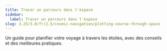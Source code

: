 ```yaml
---
title: Tracer un parcours dans l'espace
sidebar:
  label: Tracer un parcours dans l'espace
slug: 3.25/3.0/fr/2.5/cosmic-navigation/plotting-course-through-space
---
```


Un guide pour planifier votre voyage à travers les étoiles, avec des conseils et des meilleures pratiques.
